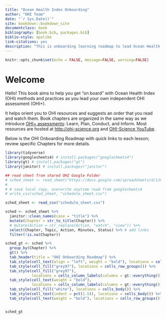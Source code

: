 ```yaml
--- 
title: "Ocean Health Index Onboarding"
author: "OHI Team"
date: "`r Sys.Date()`"
site: bookdown::bookdown_site
documentclass: book
bibliography: [book.bib, packages.bib]
biblio-style: apalike
link-citations: yes
description: "This is onboarding learning roadmap to lead Ocean Health Index assessments"
---
```


```r
knitr::opts_chunk$set(echo = FALSE, message=FALSE, warning=FALSE)
```


# Welcome {#welcome}

Hello! This book aims to help you get "on board" with Ocean Health Index (OHI) methods and practices as you lead your own independent OHI assessment (OHI+). 

It helps orient you to OHI resources and suggests an order that you read and watch them. Book chapters are organized in the same way as we introduce [OHI+ assessments](https://ohi-science.org/projects/ohi-plus/): Learn, Plan, Conduct, and Inform. Most resources are hosted at <http://ohi-science.org> and [OHI-Science YouTube](https://www.youtube.com/channel/UCWKfLAbARCmxmzqyaF-ROdg/videos).

Below is the OHI Onboarding Roadmap with quick links to each lesson; review specific Chapters for more details.


```r
library(tidyverse)
library(googlesheets4) # install.packages("googlesheets4")
library(gt) # install.packages("gt")
library(janitor) # install.packages("janitor")

## read sheet from shared OHI Google Folder
# sched_sheet <- read_sheet("https://docs.google.com/spreadsheets/d/1JCY6DIeNs1NjouehLYm32Ulq2XCOCaWx5vBpuhsgKbg/edit#gid=0")
# 
# # save local copy, overwrite anytime read from googlesheets4
# write_csv(sched_sheet, "schedule_sheet.csv")

sched_sheet <- read_csv("schedule_sheet.csv")

```

```r
sched <- sched_sheet %>%
  janitor::clean_names(case = "title") %>%
  mutate(Chapter = str_to_title(Chapter)) %>%
  # mutate(Action = str_replace(Action, "watch", "view")) %>%
  select(Chapter, Topic, Action, Minutes, Status) %>% # add links
  filter(!is.na(Chapter))

sched_gt <- sched %>%
  group_by(Chapter) %>%
  gt() %>%
  tab_header(title = "OHI Onboarding Roadmap") %>%
  tab_style(cell_text(align = "left", weight = "bold"), locations = cells_title()) %>%
  tab_style(cell_fill("grey97"), locations = cells_row_groups()) %>%
  tab_style(cell_fill("grey97"), 
            locations = cells_column_labels(columns = gt::everything())) %>% # troubleshooted for hours: jihongzhang.org/post/study-notes-gt-package-and-format-table/
  tab_style(cell_text(weight = "bold"), 
            locations = cells_column_labels(columns = gt::everything())) %>%
  tab_style(cell_fill("white"), locations = cells_body()) %>%
  tab_style(cell_text(indent = pct(1.5)), locations = cells_body()) %>%
  tab_style(cell_text(weight = "bold"), locations = cells_row_groups()) 


sched_gt

```





<!---
We suggest looking through each chapter of this book at the resources available, and creating a learning plan for your timeline. Below is a suggested example. *upcoming*




Orient to the book, the websites, “github repos”
Ohi-science.org incl ohi-global, OHI+ websites.
Oceanhealthindex.org? Website
books
--->

<!---

## Suggested Agenda

| Time        |                                                        Day 1|                                          Day 2|
|:------------|------------------------------------------------------------:|----------------------------------------------:|
| 9-10:30     |  [Motivation](#overview), [R & RStudio, RMarkdown](#rstudio)|              [Charts with `ggplot2`](#ggplot2)|
| break       |                                                             |                                               |
| 11-12:30    |                                   [Intro to GitHub](#github)|  [`dplyr` & Pivot Tables](#dplyr-pivot-tables)|
| lunch       |                                                             |                                               |
| 13:00-14:30 |                          [Importing data: `readxl`](#readxl)|          [`dplyr` & VLOOKUPs](#dplyr-vlookups)|

--->
